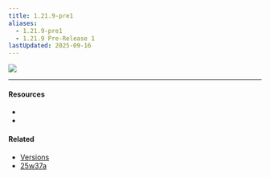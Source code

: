 ```yaml
---
title: 1.21.9-pre1
aliases:
  - 1.21.9-pre1
  - 1.21.9 Pre-Release 1
lastUpdated: 2025-09-16
---
```



![](https://minecraft.wiki/images/1.21.9-pre1.jpg)

---

#### Resources

- <Wiki src="https://www.minecraft.net/en-us/article/minecraft-1-21-9-pre-release-1" />
- <Blog src="https://minecraft.wiki/w/Java_Edition_1.21.9_Pre-Release_1" />

#### Related

- [Versions](/versions)
- [25w37a](/25w37a)
